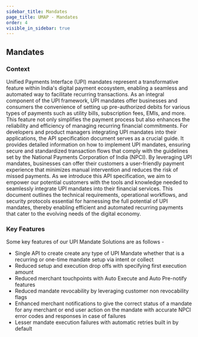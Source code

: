 ```yaml
---
sidebar_title: Mandates
page_title: UMAP - Mandates
order: 4
visible_in_sidebar: true
---
```


## Mandates

### Context

Unified Payments Interface (UPI) mandates represent a transformative feature within India's digital payment ecosystem, enabling a seamless and automated way to facilitate recurring transactions. As an integral component of the UPI framework, UPI mandates offer businesses and consumers the convenience of setting up pre-authorized debits for various types of payments such as utility bills, subscription fees, EMIs, and more. This feature not only simplifies the payment process but also enhances the reliability and efficiency of managing recurring financial commitments.
For developers and product managers integrating UPI mandates into their applications, the API specification document serves as a crucial guide. It provides detailed information on how to implement UPI mandates, ensuring secure and standardized transaction flows that comply with the guidelines set by the National Payments Corporation of India (NPCI). By leveraging UPI mandates, businesses can offer their customers a user-friendly payment experience that minimizes manual intervention and reduces the risk of missed payments.
As we introduce this API specification, we aim to empower our potential customers with the tools and knowledge needed to seamlessly integrate UPI mandates into their financial services. This document outlines the technical requirements, operational workflows, and security protocols essential for harnessing the full potential of UPI mandates, thereby enabling efficient and automated recurring payments that cater to the evolving needs of the digital economy.

### Key Features

Some key features of our UPI Mandate Solutions are as follows - 
- Single API to create create any type of UPI Mandate whether that is a recurring or one-time mandate setup via intent or collect
- Reduced setup and execution drop offs with specifying first execution amount
- Reduced merchant touchpoints with Auto Execute and Auto Pre-notify features
- Reduced mandate revocability by leveraging customer non revocability flags
- Enhanced merchant notifications to give the correct status of a mandate for any merchant or end user action on the mandate with accurate NPCI error codes and responses in case of failures
- Lesser mandate execution failures with automatic retries built in by default
